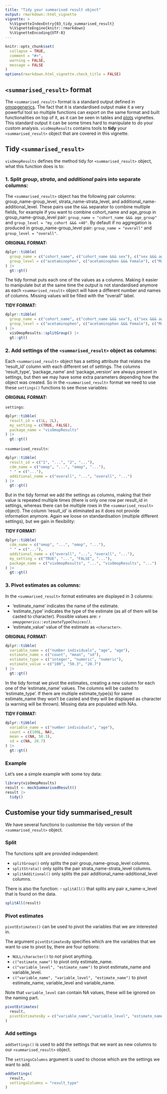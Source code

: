 ```yaml
---
title: "Tidy your summarised result object"
output: rmarkdown::html_vignette
vignette: >
  %\VignetteIndexEntry{03_tidy_summarised_result}
  %\VignetteEngine{knitr::rmarkdown}
  %\VignetteEncoding{UTF-8}
---
```


```r
knitr::opts_chunk$set(
  collapse = TRUE,
  comment = "#>",
  warning = FALSE,
  message = FALSE
)
options(rmarkdown.html_vignette.check_title = FALSE)
```

## `<summarised_result>` format

The `<summarised_result>` format is a standard output defined in [omopgenerics](https://darwin-eu-dev.github.io/omopgenerics/articles/summarised_result.html). The fact that it is standardised output make it a very powerful tool so multiple functions can export on the same format and built functionalities on top of it, as it can be seen in tables and [plots](https://darwin-eu.github.io/visOmopResults/articles/plots.html) vignettes. This standard output it can be some times hard to manipulate to do your custom analysis. `visOmopResults` contains tools to **tidy** your `<summarised_result>` object that are covered in this vignette.

## Tidy `<summarised_result>`

`visOmopResults` defines the method tidy for `<summarised_result>` object, what this function does is to:

### 1. Split *group*, *strata*, and *additional* pairs into separate columns:

The `<summarised_result>` object has the following pair columns: group_name-group_level, strata_name-strata_level, and additional_name-additional_level. These pairs use the `&&&` separator to combine multiple fields, for example if you want to combine cohort_name and age_group in group_name-group_level pair: `group_name = "cohort_name &&& age_group"` and `group_level = "my_cohort &&& <40"`. By default if no aggregation is produced in group_name-group_level pair: `group_name = "overall"` and `group_level = "overall"`. 

**ORIGINAL FORMAT:**
```r
dplyr::tibble(
  group_name = c("cohort_name", c("cohort_name &&& sex"), c("sex &&& age_group")),
  group_level = c("acetaminophen", c("acetaminophen &&& Female"), c("Male &&& <40"))
) |>
  gt::gt()
```

The tidy format puts each one of the values as a columns. Making it easier to manipulate but at the same time the output is not standardised anymore as each `<summarised_result>` object will have a different number and names of columns. Missing values will be filled with the "overall" label.

**TIDY FORMAT:**
```r
dplyr::tibble(
  group_name = c("cohort_name", c("cohort_name &&& sex"), c("sex &&& age_group")),
  group_level = c("acetaminophen", c("acetaminophen &&& Female"), c("Male &&& <40"))
) |>
  visOmopResults::splitGroup() |>
  gt::gt()
```

### 2. Add settings of the `<summarised_result>` object as columns:

Each `<summarised_result>` object has a setting attribute that relates the 'result_id' column with each different set of settings. The columns 'result_type', 'package_name' and 'package_version' are always present in settings, but then we may have some extra parameters depending how the object was created. So in the `<summarised_result>` format we need to use these `settings()` functions to see those variables:

**ORIGINAL FORMAT:**

`settings`:
```r
dplyr::tibble(
  result_id = c(1L, 2L),
  my_setting = c(TRUE, FALSE),
  package_name = "visOmopResults"
) |>
  gt::gt()
```

`<summarised_result>`:
```r
dplyr::tibble(
  result_id = c("1", "...", "2", "..."),
  cdm_name = c("omop", "...", "omop", "..."),
  " " = c("..."),
  additional_name = c("overall", "...", "overall", "...")
) |>
  gt::gt()
```

But in the tidy format we add the settings as columns, making that their value is repeated multiple times (there is only one row per result_id in settings, whereas there can be multiple rows in the `<summarised_result>` object). The column 'result_id' is eliminated as it does not provide information anymore. Again we loose on standardisation (multiple different settings), but we gain in flexibility:

**TIDY FORMAT:**
```r
dplyr::tibble(
  cdm_name = c("omop", "...", "omop", "..."),
  " " = c("..."),
  additional_name = c("overall", "...", "overall", "..."),
  my_setting = c("TRUE", "...", "FALSE", "..."),
  package_name = c("visOmopResults", "...", "visOmopResults", "...")
) |>
  gt::gt()
```

### 3. Pivot estimates as columns:

In the `<summarised_result>` format estimates are displayed in 3 columns: 

- 'estimate_name' indicates the name of the estimate.
- 'estimate_type' indicates the type of the estimate (as all of them will be casted to character). Possible values are: *`r omopgenerics::estimateTypeChoices()`*.
- 'estimate_value' value of the estimate as `<character>`.

**ORIGINAL FORMAT:**
```r
dplyr::tibble(
  variable_name = c("number individuals", "age", "age"),
  estimate_name = c("count", "mean", "sd"),
  estimate_type = c("integer", "numeric", "numeric"),
  estimate_value = c("100", "50.3", "20.7")
) |>
  gt::gt()
```

In the tidy format we pivot the estimates, creating a new column for each one of the 'estimate_name' values. The columns will be casted to 'estimate_type'. If there are multiple estimate_type(s) for same estimate_name they won't be casted and they will be displayed as character (a warning will be thrown). Missing data are populated with NAs.

**TIDY FORMAT:**
```r
dplyr::tibble(
  variable_name = c("number individuals", "age"),
  count = c(100L, NA),
  mean = c(NA, 50.3),
  sd = c(NA, 20.7)
) |>
  gt::gt()
```

### Example

Let's see a simple example with some toy data:

```r
library(visOmopResults)
result <- mockSummarisedResult()
result |>
  tidy()
```

## Customise your tidy summarised_result

We have several functions to customise the tidy version of the `<summarised_result>` object. 

### Split

The functions split are provided independent:

- `splitGroup()` only splits the pair group_name-group_level columns.
- `splitStrata()` only splits the pair strata_name-strata_level columns.
- `splitAdditional()` only splits the pair additional_name-additional_level columns.

There is also the function:
- `splitAll()` that splits any pair x_name-x_level that is found on the data.

```r
splitAll(result)
```

### Pivot estimates

`pivotEstimates()` can be used to pivot the variables that we are interested in.

The argument `pivotEstimatesBy` specifies which are the variables that we want to use to pivot by, there are four options:

- `NULL/character()` to not pivot anything.
- `c("estimate_name")` to pivot only estimate_name.
- `c("variable_level", "estimate_name")` to pivot estimate_name and variable_level.
- `c("variable_name", "variable_level", "estimate_name")` to pivot estimate_name, variable_level and variable_name.

Note that `variable_level` can contain NA values, these will be ignored on the naming part.

```r
pivotEstimates(
  result, 
  pivotEstimatesBy = c("variable_name","variable_level", "estimate_name")
)
```

### Add settings

`addSettings()` is used to add the settings that we want as new columns to our `<summarised_result>` object. 

The `settingsColumns` argument is used to choose which are the settings we want to add.


```r
addSettings(
  result, 
  settingsColumns = "result_type"
)
```
